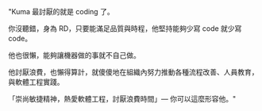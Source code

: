"Kuma 最討厭的就是 coding 了。

你沒聽錯，身為 RD，只要能滿足品質與時程，他堅持能夠少寫 code 就少寫 code。

他也很懶，能夠讓機器做的事就不自己做。

他討厭浪費，也懶得算計，就傻傻地在組織內努力推動各種流程改善、人員教育，與軟體工程實踐。

「崇尚敏捷精神，熱愛軟體工程，討厭浪費時間」— 你可以這麼形容他。"
